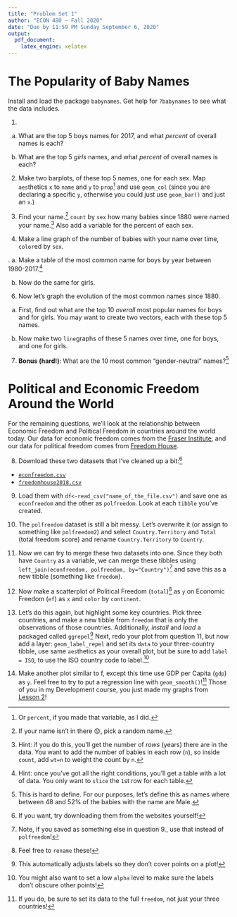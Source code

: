 ```yaml
---
title: "Problem Set 1"
author: "ECON 480 — Fall 2020"
date: "Due by 11:59 PM Sunday September 6, 2020"
output:
  pdf_document:
    latex_engine: xelatex
---
```


# The Popularity of Baby Names

Install and load the package `babynames`. Get help for `?babynames` to see what the data includes.

1. 
a. What are the top 5 boys names for 2017, and what *percent* of overall names is each?

\vspace{3in}

b. What are the top 5 *girls* names, and what *percent* of overall names is each?

\vspace{3in}

2. Make two barplots, of these top 5 names, one for each sex. Map `aes`thetics `x` to `name` and `y` to `prop`^[Or `percent`, if you made that variable, as I did.] and use `geom_col` (since you are declaring a specific `y`, otherwise you could just use `geom_bar()` and just an `x`.)

\clearpage

3. Find your name.^[If your name isn't in there 😟, pick a random name.] `count` by `sex` how many babies since 1880 were named your name.^[Hint: if you do this, you'll get the number of *rows* (years) there are in the data. You want to add the number of babies in each row (`n`), so inside `count`, add `wt=n` to weight the count by `n`.] Also add a variable for the percent of each sex. 

\vspace{3in}

4. Make a line graph of the number of babies with your name over time, `color`ed by `sex`.


\clearpage
5.
a. Make a table of the most common name for boys by year between 1980-2017.^[Hint: once you've got all the right conditions, you'll get a table with a lot of data. You only want to `slice` the `1`st row for each table.]

\vspace{3in}

b. Now do the same for girls.

\clearpage

6. Now let's graph the evolution of the most common names since 1880.
a. First, find out what are the top 10 *overall* most popular names for boys and for girls. You may want to create two vectors, each with these top 5 names.

b. Now make two `line`graphs of these 5 names over time, one for boys, and one for girls.

\vspace{3in}

7. **Bonus (hard!)**: What are the 10 most common "gender-neutral" names?^[This is hard to define. For our purposes, let's define this as names where between 48 and 52% of the babies with the name are Male.]

\clearpage

# Political and Economic Freedom Around the World

For the remaining questions, we'll look at the relationship between Economic Freedom and Political Freedom in countries around the world today. Our data for economic freedom comes from the [Fraser Institute](https://www.fraserinstitute.org/economic-freedom/dataset?geozone=world&year=2016&page=dataset), and our data for political freedom comes from [Freedom House](https://freedomhouse.org/content/freedom-world-data-and-resources). 

8. Download these two datasets that I've cleaned up a bit:^[If you want, try downloading them from the websites yourself!]

- [<i class="fas fa-table"></i> `econfreedom.csv`](http://metricsf20.classes.ryansafner.com/data/econfreedom.csv)
- [<i class="fas fa-table"></i> `freedomhouse2018.csv`](http://metricsf20.classes.ryansafner.com/data/freedomhouse2018.csv)

9. Load them with `df<-read_csv("name_of_the_file.csv")` and save one as `econfreedom` and the other as `polfreedom`. Look at each `tibble` you've created.

10.  The `polfreedom` dataset is still a bit messy. Let's overwrite it (or assign to something like `polfreedom2`) and select `Country.Territory` and `Total` (total freedom score) and rename `Country.Territory` to `Country`. 


11. Now we can try to merge these two datasets into one. Since they both have `Country` as a variable, we can merge these tibbles using `left_join(econfreedom, polfreedom, by="Country")`^[Note, if you saved as something else in question 9., use that instead of `polfreedom`!] and save this as a new tibble (something like `freedom`). 

\vspace{3in}

12. Now make a scatterplot of Political Freedom (`total`)^[Feel free to `rename` these!] as `y` on Economic Freedom (`ef`) as `x` and `color` by `continent`.


\clearpage

13. Let's do this again, but highlight some key countries. Pick three countries, and make a new tibble from `freedom` that is only the observations of those countries. Additionally, *install* and *load* a packaged called `ggrepel`^[This automatically adjusts labels so they don't cover points on a plot!] Next, redo your plot from question 11, but now add a layer: `geom_label_repel` and set its `data` to your three-country tibble, use same `aes`thetics as your overall plot, but be sure to add `label = ISO`, to use the ISO country code to label.^[You might also want to set a low `alpha` level to make sure the labels don't obscure other points!]

\vspace{2in}

14.  Make another plot similar to f, except this time use GDP per Capita (`gdp`) as `y`. Feel free to try to put a regression line with `geom_smooth()`!^[If you do, be sure to set its data to the full `freedom`, not just your three countries!] Those of you in my Development course, you just made my graphs from [Lesson 2](https://devf19.classes.ryansafner.com/slides/02-slides#23)!
